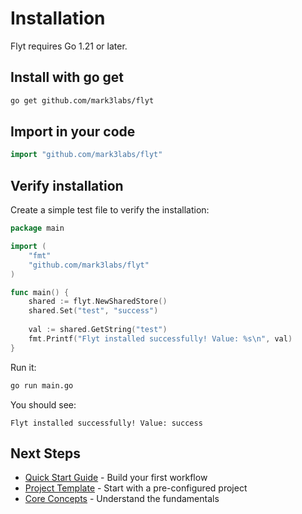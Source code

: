 # Installation

Flyt requires Go 1.21 or later.

## Install with go get

```bash
go get github.com/mark3labs/flyt
```

## Import in your code

```go
import "github.com/mark3labs/flyt"
```

## Verify installation

Create a simple test file to verify the installation:

```go
package main

import (
    "fmt"
    "github.com/mark3labs/flyt"
)

func main() {
    shared := flyt.NewSharedStore()
    shared.Set("test", "success")
    
    val := shared.GetString("test")
    fmt.Printf("Flyt installed successfully! Value: %s\n", val)
}
```

Run it:

```bash
go run main.go
```

You should see:
```
Flyt installed successfully! Value: success
```

## Next Steps

- [Quick Start Guide](/getting-started/quick-start) - Build your first workflow
- [Project Template](/getting-started/template) - Start with a pre-configured project
- [Core Concepts](/concepts/nodes) - Understand the fundamentals